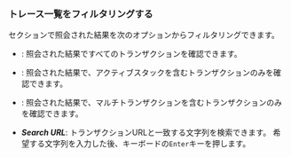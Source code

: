 ### トレース一覧をフィルタリングする

<Cmdname sid="trace_list" className="uitext" />セクションで照会された結果を次のオプションからフィルタリングできます。

<ImgLang img="analysis-hitmap-tx-list-filter.png" desc="TXトレース" />

- <Cmdname sid="view_all" className="uitext" />: 照会された結果ですべてのトランザクションを確認できます。

- <Cmdname sid="active_stack" className="uitext" />: 照会された結果で、アクティブスタックを含むトランザクションのみを確認できます。

- <Cmdname sid="multi_transaction" className="uitext" />: 照会された結果で、マルチトランザクションを含むトランザクションのみを確認できます。

- ***Search URL***: トランザクションURLと一致する文字列を検索できます。 希望する文字列を入力した後、キーボードの`Enter`キーを押します。
